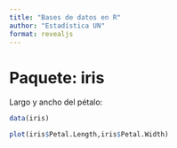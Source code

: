 ```yaml
---
title: "Bases de datos en R"
author: "Estadística UN"
format: revealjs
---
```


# Paquete: iris

Largo y ancho del pétalo:

```.r
data(iris)

plot(iris$Petal.Length,iris$Petal.Width)
```
